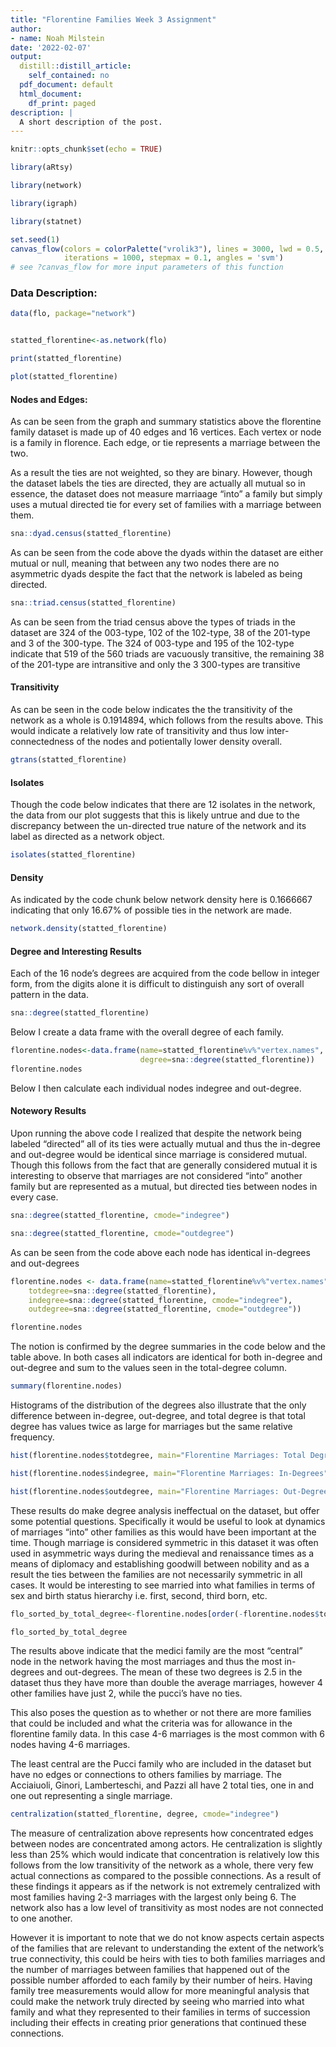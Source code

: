 ```yaml
---
title: "Florentine Families Week 3 Assignment"
author:
- name: Noah Milstein
date: '2022-02-07'
output:
  distill::distill_article:
    self_contained: no
  pdf_document: default
  html_document:
    df_print: paged
description: |
  A short description of the post.
---
```


```r
knitr::opts_chunk$set(echo = TRUE)
```



```r

library(aRtsy)

library(network)

library(igraph)

library(statnet)

```

```r
set.seed(1)
canvas_flow(colors = colorPalette("vrolik3"), lines = 3000, lwd = 0.5,
            iterations = 1000, stepmax = 0.1, angles = 'svm')
# see ?canvas_flow for more input parameters of this function
```

### Data Description: 

```r

data(flo, package="network")


statted_florentine<-as.network(flo)

print(statted_florentine)

```

```r
plot(statted_florentine)
```

#### Nodes and Edges:

As can be seen from the graph and summary statistics above the florentine family dataset is made up of 40 edges and 16 vertices. Each vertex or node is a family in florence. Each edge, or tie represents a marriage between the two.

As a result the ties are not weighted, so they are binary. However, though the dataset labels the ties are directed, they are actually all mutual so in essence, the dataset does not measure marriaage "into" a family but simply uses a mutual directed tie for every set of families with a marriage between them.

```r

sna::dyad.census(statted_florentine)

```

As can be seen from the code above the dyads within the dataset are either mutual or null, meaning that between any two nodes there are no asymmetric dyads despite the fact that the network is labeled as being directed.

```r

sna::triad.census(statted_florentine)

```

As can be seen from the triad census above the types of triads in the dataset are 324 of the 003-type, 102 of the 102-type, 38 of the 201-type and 3 of the 300-type. The 324 of 003-type and 195 of the 102-type indicate that 519 of the 560 triads are vacuously transitive, the remaining 38 of the 201-type are intransitive and only the 3 300-types are transitive

#### Transitivity

As can be seen in the code below indicates the the transitivity of the network as a whole is 0.1914894, which follows from the results above. This would indicate a relatively low rate of transitivity and thus low inter-connectedness of the nodes and potientally lower density overall.

```r

gtrans(statted_florentine)

```

#### Isolates

Though the code below indicates that there are 12 isolates in the network, the data from our plot suggests that this is likely untrue and due to the discrepancy between the un-directed true nature of the network and its label as directed as a network object.

```r

isolates(statted_florentine)

```

#### Density

As indicated by the code chunk below network density here is 0.1666667 indicating that only 16.67% of possible ties in the network are made.

```r

network.density(statted_florentine)

```

#### Degree and Interesting Results

Each of the 16 node's degrees are acquired from the code bellow in integer form, from the digits alone it is difficult to distinguish any sort of overall pattern in the data.

```r

sna::degree(statted_florentine)

```

Below I create a data frame with the overall degree of each family.

```r

florentine.nodes<-data.frame(name=statted_florentine%v%"vertex.names",
                             degree=sna::degree(statted_florentine))
florentine.nodes

```

Below I then calculate each individual nodes indegree and out-degree.

#### Notewory Results

Upon running the above code I realized that despite the network being labeled "directed" all of its ties were actually mutual and thus the in-degree and out-degree would be identical since marriage is considered mutual. Though this follows from the fact that are generally considered mutual it is interesting to observe that marriages are not considered "into" another family but are represented as a mutual, but directed ties between nodes in every case.

```r

sna::degree(statted_florentine, cmode="indegree")

sna::degree(statted_florentine, cmode="outdegree")

```

As can be seen from the code above each node has identical in-degrees and out-degrees

```r

florentine.nodes <- data.frame(name=statted_florentine%v%"vertex.names",
    totdegree=sna::degree(statted_florentine),
    indegree=sna::degree(statted_florentine, cmode="indegree"),
    outdegree=sna::degree(statted_florentine, cmode="outdegree"))

florentine.nodes

```

The notion is confirmed by the degree summaries in the code below and the table above. In both cases all indicators are identical for both in-degree and out-degree and sum to the values seen in the total-degree column.

```r

summary(florentine.nodes)

```

Histograms of the distribution of the degrees also illustrate that the only difference between in-degree, out-degree, and total degree is that total degree has values twice as large for marriages but the same relative frequency.

```r

hist(florentine.nodes$totdegree, main="Florentine Marriages: Total Degrees", xlab="Marriages")

```
```r

hist(florentine.nodes$indegree, main="Florentine Marriages: In-Degrees", xlab="Marriages")

```
```r

hist(florentine.nodes$outdegree, main="Florentine Marriages: Out-Degrees", xlab="Marriages")

```

These results do make degree analysis ineffectual on the dataset, but offer some potential questions. Specifically it would be useful to look at dynamics of marriages "into" other families as this would have been important at the time. Though marriage is considered symmetric in this dataset it was often used in asymmetric ways during the medieval and renaissance times as a means of diplomacy and establishing goodwill between nobility and as a result the ties between the families are not necessarily symmetric in all cases. It would be interesting to see married into what families in terms of sex and birth status hierarchy i.e. first, second, third born, etc. 

```r

flo_sorted_by_total_degree<-florentine.nodes[order(-florentine.nodes$totdegree),]

flo_sorted_by_total_degree

```

The results above indicate that the medici family are the most "central" node in the network having the most marriages and thus the most in-degrees and out-degrees. The mean of these two degrees is 2.5 in the dataset thus they have more than double the average marriages, however 4 other families have just 2, while the pucci's have no ties.

This also poses the question as to whether or not there are more families that could be included and what the criteria was for allowance in the florentine family data. In this case 4-6 marriages is the most common with 6 nodes having 4-6 marriages.

The least central are the Pucci family who are included in the dataset but have no edges or connections to others families by marriage. The Acciaiuoli, Ginori, Lamberteschi, and Pazzi all have 2 total ties, one in and one out representing a single marriage.
 
```r

centralization(statted_florentine, degree, cmode="indegree")

```

The measure of centralization above represents how concentrated edges between nodes are concentrated among actors. He centralization is slightly less than 25% which would indicate that concentration is relatively low this follows from the low transitivity of the network as a whole, there very few actual connections as compared to the possible connections. As a result of these findings it appears as if the network is not extremely centralized with most families having 2-3 marriages with the largest only being 6. The network also has a low level of transitivity as most nodes are not connected to one another.

However it is important to note that we do not know aspects certain aspects of the families that are relevant to understanding the extent of the network's true connectivity, this could be heirs with ties to both families marriages and the number of marriages between families that happened out of the possible number afforded to each family by their number of heirs. Having family tree measurements would allow for more meaningful analysis that could make the network truly directed by seeing who married into what family and what they represented to their families in terms of succession including their effects in creating prior generations that continued these connections.


